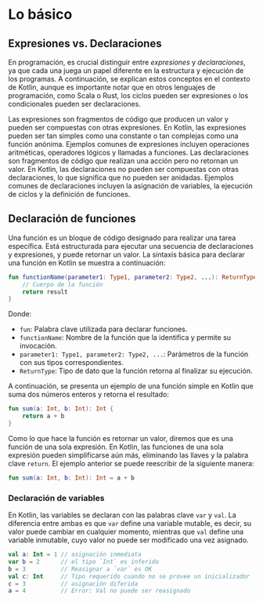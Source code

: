 
# Lo básico

## Expresiones vs. Declaraciones

En programación, es crucial distinguir entre *expresiones* y *declaraciones*, ya que cada una juega un papel diferente en la estructura y ejecución de los programas. A continuación, se explican estos conceptos en el contexto de Kotlin, aunque es importante notar que en otros lenguajes de programación, como Scala o Rust, los ciclos pueden ser expresiones o los condicionales pueden ser declaraciones.

<Definition title="Expresiones">
  Las expresiones son fragmentos de código que producen un valor y pueden ser compuestas con otras expresiones. En Kotlin, las expresiones pueden ser tan simples como una constante o tan complejas como una función anónima. Ejemplos comunes de expresiones incluyen operaciones aritméticas, operadores lógicos y llamadas a funciones.
</Definition>

<Definition title="Declaraciones">
  Las declaraciones son fragmentos de código que realizan una acción pero no retornan un valor. En Kotlin, las declaraciones no pueden ser compuestas con otras declaraciones, lo que significa que no pueden ser anidadas. Ejemplos comunes de declaraciones incluyen la asignación de variables, la ejecución de ciclos y la definición de funciones.
</Definition>

## Declaración de funciones

Una función es un bloque de código designado para realizar una tarea específica. Está estructurada para ejecutar una secuencia de declaraciones y expresiones, y puede retornar un valor. La sintaxis básica para declarar una función en Kotlin se muestra a continuación:

```kotlin
fun functionName(parameter1: Type1, parameter2: Type2, ...): ReturnType {
    // Cuerpo de la función
    return result
}
```

Donde:
- `fun`: Palabra clave utilizada para declarar funciones.
- `functionName`: Nombre de la función que la identifica y permite su invocación.
- `parameter1: Type1, parameter2: Type2, ...`: Parámetros de la función con sus tipos correspondientes.
- `ReturnType`: Tipo de dato que la función retorna al finalizar su ejecución.

A continuación, se presenta un ejemplo de una función simple en Kotlin que suma dos números enteros y retorna el resultado:

```kotlin
fun sum(a: Int, b: Int): Int {
    return a + b
}
```

Como lo que hace la función es retornar un valor, diremos que es una función de una sola expresión. En Kotlin, las funciones de una sola expresión pueden simplificarse aún más, eliminando las llaves y la palabra clave `return`. El ejemplo anterior se puede reescribir de la siguiente manera:

```kotlin
fun sum(a: Int, b: Int): Int = a + b
```

### Declaración de variables

En Kotlin, las variables se declaran con las palabras clave `var` y `val`. La diferencia entre ambas es que `var` define una variable mutable, es decir, su valor puede cambiar en cualquier momento, mientras que `val` define una variable inmutable, cuyo valor no puede ser modificado una vez asignado.

```kotlin
val a: Int = 1 // asignación inmediata
var b = 2      // el tipo `Int` es inferido
b = 3          // Reasignar a `var` es OK
val c: Int     // Tipo requerido cuando no se provee un inicializador
c = 3          // asignación diferida
a = 4          // Error: Val no puede ser reasignado
```
